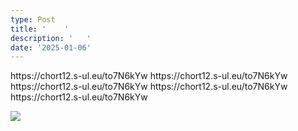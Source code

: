 ```yaml
---
type: Post
title: '    '
description: '   '
date: '2025-01-06'
---
```

https\://chort12.s-ul.eu/to7N6kYw
https\://chort12.s-ul.eu/to7N6kYw
https\://chort12.s-ul.eu/to7N6kYw
https\://chort12.s-ul.eu/to7N6kYw
https\://chort12.s-ul.eu/to7N6kYw









![](/images/7efaf8269d2fe57eb74849114ce09a47.jpg)



